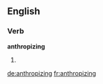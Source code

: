 
==English==

===Verb===
'''anthropizing'''

# {{present participle of|[[anthropize]]}}

[[de:anthropizing]]
[[fr:anthropizing]]
